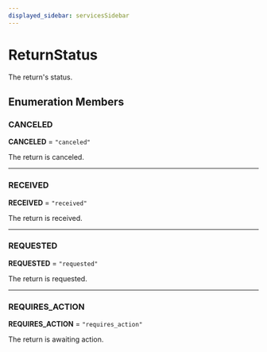 ```yaml
---
displayed_sidebar: servicesSidebar
---
```



# ReturnStatus

The return's status.

## Enumeration Members

### CANCELED

 **CANCELED** = `"canceled"`

The return is canceled.

___

### RECEIVED

 **RECEIVED** = `"received"`

The return is received.

___

### REQUESTED

 **REQUESTED** = `"requested"`

The return is requested.

___

### REQUIRES\_ACTION

 **REQUIRES\_ACTION** = `"requires_action"`

The return is awaiting action.

